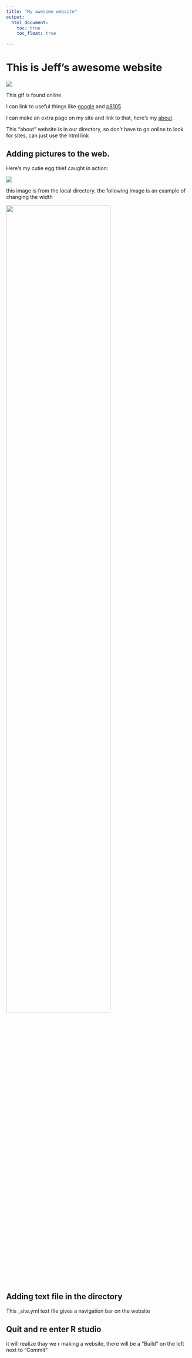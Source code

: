 ```yaml
---
title: "My awesome website"
output: 
  html_document:
    toc: true
    toc_float: true

---
```


# This is Jeff's awesome website

![](https://media.giphy.com/media/drXGoW1iudhKw/giphy.gif)

This gif is found online

I can link to useful things like [google](https://www.google.com/) and [p8105](https://www.p8105.com.)

I can make an extra page on my site and link to that, here's my [about](about.html). 

This "about" website is in our directory, so don't have to go online to look for sites, can just use the html link

## Adding pictures to the web. 

Here's my cutie egg thief caught in action: 

![](image/IMG_8647.jpeg)

this image is from the local directory.
the following image is an example of changing the width

<img src="image/IMG_8647.jpeg" style="width:75%">

## Adding text file in the directory
This _site.yml text file gives a navigation bar on the website 

## Quit and re enter R studio

it will realize thay we r making a website, there will be a "Build" on the left next to "Commit"
